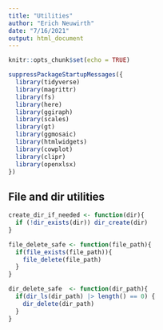 ```yaml
---
title: "Utilities"
author: "Erich Neuwirth"
date: "7/16/2021"
output: html_document
---
```


```r
knitr::opts_chunk$set(echo = TRUE)
```


```r
suppressPackageStartupMessages({
  library(tidyverse)
  library(magrittr)
  library(fs)
  library(here)
  library(ggiraph)
  library(scales)
  library(gt)
  library(ggmosaic)
  library(htmlwidgets)
  library(cowplot)
  library(clipr)
  library(openxlsx)
})
```

## File and dir utilities

```r
create_dir_if_needed <- function(dir){
  if (!dir_exists(dir)) dir_create(dir)
}
```

```r
file_delete_safe <- function(file_path){
  if(file_exists(file_path)){
    file_delete(file_path)
  }
}
```


```r
dir_delete_safe  <- function(dir_path){
  if(dir_ls(dir_path) |> length() == 0) {
    dir_delete(dir_path)
  }
}
```

